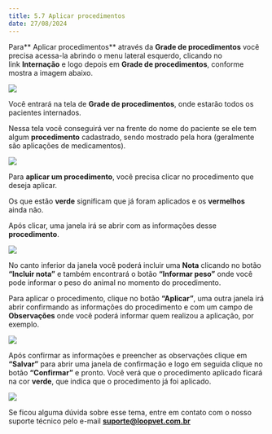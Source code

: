 ```yaml
---
title: 5.7 Aplicar procedimentos
date: 27/08/2024
---
```


Para** Aplicar procedimentos** através da **Grade de procedimentos** você precisa acessa-la abrindo o menu lateral esquerdo, clicando no link **Internação** e logo depois em **Grade de procedimentos**, conforme mostra a imagem abaixo.

<img src="/imagem-1.0-link-grade-de-procedimentos-1.webp" />

Você entrará na tela de **Grade de procedimentos**, onde estarão todos os pacientes internados.

Nessa tela você conseguirá ver na frente do nome do paciente se ele tem algum **procedimento** cadastrado, sendo mostrado pela hora (geralmente são aplicações de medicamentos).

<img src="/imagem-1.1-grade-de-procedimentos-1.webp" />

Para **aplicar um procedimento**, você precisa clicar no procedimento que deseja aplicar.

Os que estão **verde** significam que já foram aplicados e os **vermelhos** ainda não.

Após clicar, uma janela irá se abrir com as informações desse **procedimento**.

<img src="/imagem-1.2-procedimentos.webp" />

No canto inferior da janela você poderá incluir uma **Nota** clicando no botão **“Incluir nota”** e também encontrará o botão **“Informar peso”** onde você pode informar o peso do animal no momento do procedimento.

Para aplicar o procedimento, clique no botão **“Aplicar”**, uma outra janela irá abrir confirmando as informações do procedimento e com um campo de **Observações** onde você poderá informar quem realizou a aplicação, por exemplo.

<img src="/imagem-1.3-observacao-do-procedimentos.webp" />

Após confirmar as informações e preencher as observações clique em **“Salvar”** para abrir uma janela de confirmação e logo em seguida clique no botão **“Confirmar”** e pronto. Você verá que o procedimento aplicado ficará na cor **verde**, que indica que o procedimento já foi aplicado.

<img src="/imagem-1.4-confirmacao-da-aplicacao.webp" />

Se ficou alguma dúvida sobre esse tema, entre em contato com o nosso suporte técnico pelo e-mail **suporte@loopvet.com.br**
